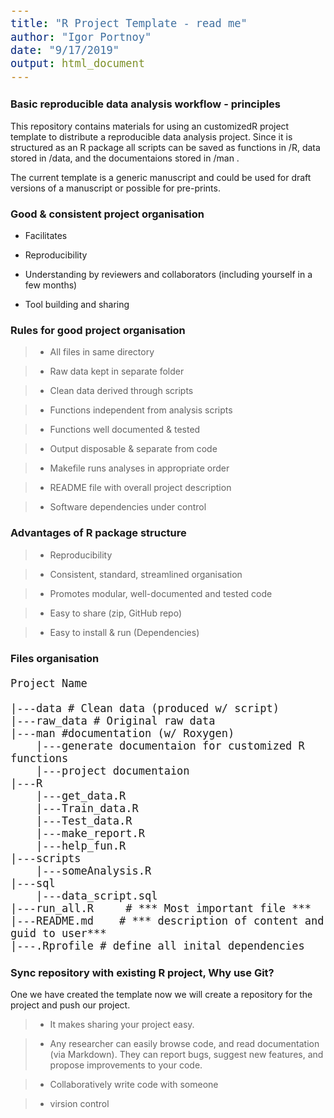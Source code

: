 ```yaml
---
title: "R Project Template - read me"
author: "Igor Portnoy"
date: "9/17/2019"
output: html_document
---
```



### Basic reproducible data analysis workflow - principles 

This repository contains materials for using an customizedR project template to distribute a reproducible data analysis project. Since it is structured as an R package all scripts can be saved as functions in /R, data stored in /data, and the documentaions stored in /man .

The current template is a generic manuscript and could be used for draft versions of a manuscript or possible for pre-prints.


### Good & consistent project organisation

- Facilitates

- Reproducibility
  
- Understanding by reviewers and collaborators (including yourself in a few months)
  
- Tool building and sharing
  
  
### Rules for good project organisation


> - All files in same directory

> - Raw data kept in separate folder

> - Clean data derived through scripts

> - Functions independent from analysis scripts

> - Functions well documented & tested

> - Output disposable & separate from code

> - Makefile runs analyses in appropriate order

> - README file with overall project description

> - Software dependencies under control


### Advantages of R package structure

> - Reproducibility

> - Consistent, standard, streamlined organisation

> - Promotes modular, well-documented and tested code

> - Easy to share (zip, GitHub repo)

> - Easy to install & run (Dependencies)



### Files organisation


<style type="text/css">

body, td {
   font-size: 14px;
}
code.r{
  font-size: 20px;
}
pre {
  font-size: 20px
}
</style>

```
Project Name

|---data # Clean data (produced w/ script)
|---raw_data # Original raw data
|---man #documentation (w/ Roxygen)
    |---generate documentaion for customized R functions
    |---project documentaion
|---R
    |---get_data.R
    |---Train_data.R
    |---Test_data.R
    |---make_report.R
    |---help_fun.R
|---scripts
    |---someAnalysis.R 
|---sql
    |---data_script.sql
|---run_all.R     # *** Most important file ***
|---README.md    # *** description of content and guid to user***
|---.Rprofile # define all inital dependencies 

```

### Sync repository with existing R project, Why use Git?

One we have created the template now we will create a repository for the project and push our project. 

> - It makes sharing your project easy.

> - Any researcher can easily browse code, and read documentation (via Markdown). They can report bugs, suggest new features, and propose improvements to your code.

> - Collaboratively write code with someone

> - virsion control




